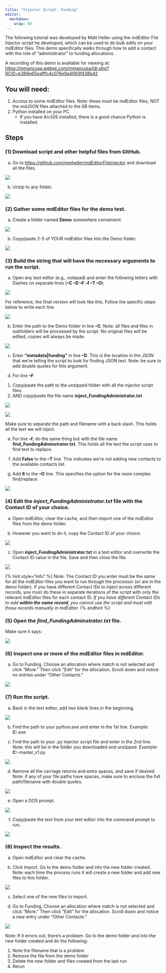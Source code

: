 ```yaml
---
title: "Injector Script: Funding"
editor: 
  markdown: 
    wrap: 80
---
```


The following tutorial was developed by Matt Heller using the mdEditor File
Injector script he developed, which can be used to do bulk edits on your
mdEditor files. This demo specifically walks through how to add a contact with
the role of "administrator" to funding allocations.

A recording of this demo is available for viewing at:
<https://mmancusa.webex.com/mmancusa/ldr.php?RCID=b368e65eafffc4c076e9a4993f438b42>

## You will need:

1.  Access to some mdEditor files. Note: these must be mdEditor files, NOT the
    mdJSON files attached to the SB items.
2.  Python installed on your PC.
    -   If you have ArcGIS installed, there is a good chance Python is
        installed.

## Steps

### (1) Download script and other helpful files from GitHub.

a.  Go to <https://github.com/mmheller/mdEditorFileInjector> and download all
    the files.

![](../.gitbook/assets/injector_download_script%20%281%29.png)

b.  Unzip to any folder.

![](../.gitbook/assets/injector_unzip%20%281%29.png)

### (2) Gather some mdEditor files for the demo test.

a.  Create a folder named **Demo** somewhere convenient.

![](../.gitbook/assets/injector_demo_folder%20%281%29.png)

b.  Copy/paste 2-5 of YOUR mdEditor files into the Demo folder.

![](../.gitbook/assets/injector_demo_files.png)

### (3) Build the string that will have the necessary arguments to run the script.

a.  Open any text editor (e.g., notepad) and enter the following letters with
    Dashes on separate lines (**–C –D –F –f –T –O**).

![](../.gitbook/assets/injector_script_1.png)

For reference, the final version will look like this. Follow the specific steps
below to write each line.

![](../.gitbook/assets/injector_script_2%20%281%29.png)

b.  Enter the path to the Demo folder in line **–C**. Note: all files and files
    in subfolders will be processed by the script. No original files will be
    edited, copies will always be made.

![](../.gitbook/assets/injector_demo_path_paste.png)

c.  Enter **“metadata\|funding”** in line **–D**. This is the location in the
    JSON that we’re telling the script to look for finding JSON text. Note: be
    sure to add double quotes for this argument.

d.  For line **–F**

```{=html}
<!-- -->
```
1.  Copy/paste the path to the unzipped folder with all the injector script
    files.
2.  AND copy/paste the file name **inject_FundingAdministrator.txt**

![](../.gitbook/assets/injector_copy_path.png)

![](../.gitbook/assets/injector_coopy_filename.png)

Make sure to separate the path and filename with a back slash. This holds all
the text we will inject.

e.  For line **–f**, do the same thing but with the file name
    **find_FundingAdminstrator.txt**. This holds all the text the script uses to
    find text to replace.

f.  Add **False** to the **–T** line. This indicates we’re not adding new
    contacts to the available contacts list.

g.  Add **6** to the **–O** line. This specifies the option for the more complex
    find/replace.

![](../.gitbook/assets/injector_script_2.png)

### (4) Edit the *inject_FundingAdministrator.txt* file with the Contact ID of your choice.

a.  Open mdEditor, clear the cache, and then import one of the mdEditor files
    from the demo folder.

b.  However you want to do it, copy the Contact ID of your choice.

![](../.gitbook/assets/injector_contactid.png)

c.  Open **inject_FundingAdministrator.txt** in a text editor and overwrite the
    Contact ID value in the file. Save and then close the file.

![](../.gitbook/assets/injector_contactid_save.png)

{% hint style="info" %} Note: The Contact ID you enter must be the same for all
the mdEditor files you want to run through the processor (or are in the demo
folder). If you have different Contact IDs to inject across different records,
you must do these in separate iterations of the script with only the relevant
mdEditor files for each contact ID. *If you have different Contact IDs to add
**within the same record**, you cannot use the script and must edit those
records manually in mdEditor.* {% endhint %}

### (5) Open the *find_FundingAdminstrator.txt* file.

Make sure it says:

![](../.gitbook/assets/injector_matchingfalse.png)

### (6) Inspect one or more of the mdEditor files in mdEditor.

a.  Go to Funding. Choose an allocation where match is not selected and click
    "More." Then click "Edit" for the allocation. Scroll down and notice no
    entries under “Other Contacts.”

![](../.gitbook/assets/injector_othercontacts_none.png)

### (7) Run the script.

a.  Back in the text editor, add two blank lines in the beginning.

![](../.gitbook/assets/injector_script_blanklines.png)

b.  Find the path to your python.exe and enter in the 1st line. Example:
    **C:**\Python27\ArcGISx6410.6\python.exe

c.  Find the path to your .py injector script file and enter in the 2nd line.
    Note: this will be in the folder you downloaded and unzipped. Example:
    **C:**\Temp\mdEditorFileInjector-master\mdEditorFileInjector\_v1.py

![](../.gitbook/assets/injector_script_4.png)

d.  Remove all the carriage returns and extra spaces, and save if desired. Note:
    if any of your file paths have spaces, make sure to enclose the full
    path/filename with double quotes.

![](../.gitbook/assets/injector_script_5.png)

e.  Open a DOS prompt.

![](../.gitbook/assets/injector_dosprompt%20%281%29.png)

f.  Copy/paste the text from your text editor into the command prompt to run.

![](../.gitbook/assets/injector_dos_paste%20%281%29.png)

### (8) Inspect the results.

a.  Open mdEditor and clear the cache.

b.  Click Import. Go to the demo folder and into the new folder created. Note:
    each time the process runs it will create a new folder and add new files to
    this folder.

![](../.gitbook/assets/injector_newfiles%20%281%29.png)

c.  Select one of the new files to import.

d.  Go to Funding. Choose an allocation where match is not selected and click
    "More." Then click "Edit" for the allocation. Scroll down and notice a new
    entry under “Other Contacts.”

![](../.gitbook/assets/injector_othercontacts_updated.png)

Note: If it errors out, there’s a problem. Go to the demo folder and into the
new folder created and do the following:

1.  Note the filename that is a problem
2.  Remove the file from the demo folder
3.  Delete the new folder and files created from the last run
4.  Rerun
